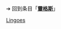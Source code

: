 {{LSR
|article = 靈格斯
|latest_release_version = 2.9.2
|latest_release_date = {{release date|2014|08|16}}
}}<noinclude>

➔ 回到条目「'''[[靈格斯]]'''」
[[Category:最新稳定版模板|Lingoes]]
</noinclude>